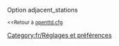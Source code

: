{{fr/Amorce}}
Option adjacent_stations

<small><<Retour à [[Main/fr/Openttd.cfg|openttd.cfg]]</small>
[[Category:fr/Réglages et préférences]]